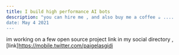 ```yaml
---
title: I build high performance AI bots
description: "you can hire me , and also buy me a coffee ☕️ ....
date: May 4 2021
---
```


im working on a few open source project link in my social directory ,   [link]https://mobile.twitter.com/paigelasgidi
